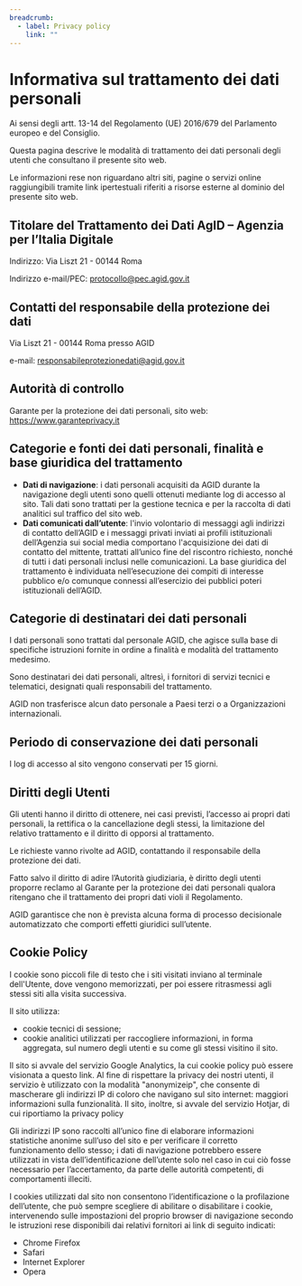 ```yaml
---
breadcrumb:
  - label: Privacy policy
    link: ""
---
```


# Informativa sul trattamento dei dati personali

Ai sensi degli artt. 13-14 del Regolamento (UE) 2016/679 del Parlamento europeo
e del Consiglio.

Questa pagina descrive le modalità di trattamento dei dati personali degli
utenti che consultano il presente sito web.

Le informazioni rese non riguardano altri siti, pagine o servizi online
raggiungibili tramite link ipertestuali riferiti a risorse esterne al dominio
del presente sito web.

## Titolare del Trattamento dei Dati AgID – Agenzia per l’Italia Digitale

Indirizzo: Via Liszt 21 - 00144 Roma

Indirizzo e-mail/PEC: protocollo@pec.agid.gov.it

## Contatti del responsabile della protezione dei dati

Via Liszt 21 - 00144 Roma presso AGID

e-mail: responsabileprotezionedati@agid.gov.it

## Autorità di controllo 

Garante per la protezione dei dati personali, sito web:
https://www.garanteprivacy.it

## Categorie e fonti dei dati personali, finalità e base giuridica del trattamento

- **Dati di navigazione**: i dati personali acquisiti da AGID durante la navigazione
degli utenti sono quelli ottenuti mediante log di accesso al sito. Tali dati
sono trattati per la gestione tecnica e per la raccolta di dati analitici sul
traffico del sito web. 
- **Dati comunicati dall’utente**: l'invio volontario di
messaggi agli indirizzi di contatto dell’AGID e i messaggi privati inviati ai
profili istituzionali dell’Agenzia sui social media comportano l'acquisizione
dei dati di contatto del mittente, trattati all’unico fine del riscontro
richiesto, nonché di tutti i dati personali inclusi nelle comunicazioni. La base
giuridica del trattamento è individuata nell’esecuzione dei compiti di interesse
pubblico e/o comunque connessi all’esercizio dei pubblici poteri istituzionali
dell’AGID.

## Categorie di destinatari dei dati personali 

I dati personali sono trattati dal
personale AGID, che agisce sulla base di specifiche istruzioni fornite in ordine
a finalità e modalità del trattamento medesimo.

Sono destinatari dei dati personali, altresì, i fornitori di servizi tecnici e
telematici, designati quali responsabili del trattamento.  

AGID non trasferisce alcun dato personale a Paesi terzi o a Organizzazioni
internazionali.

## Periodo di conservazione dei dati personali 

I log di accesso al sito vengono conservati per 15 giorni.

## Diritti degli Utenti 

Gli utenti hanno il diritto di ottenere, nei casi previsti,
l’accesso ai propri dati personali, la rettifica o la cancellazione degli
stessi, la limitazione del relativo trattamento e il diritto di opporsi al
trattamento.

Le richieste vanno rivolte ad AGID, contattando il responsabile della protezione
dei dati.

Fatto salvo il diritto di adire l’Autorità giudiziaria, è diritto degli utenti
proporre reclamo al Garante per la protezione dei dati personali qualora
ritengano che il trattamento dei propri dati violi il Regolamento.

AGID garantisce che non è prevista alcuna forma di processo decisionale
automatizzato che comporti effetti giuridici sull’utente.

## Cookie Policy 

I cookie sono piccoli file di testo che i siti visitati inviano al
terminale dell'Utente, dove vengono memorizzati, per poi essere ritrasmessi agli
stessi siti alla visita successiva.

Il sito utilizza:

- cookie tecnici di sessione; 
- cookie analitici utilizzati per raccogliere
informazioni, in forma aggregata, sul numero degli utenti e su come gli stessi
visitino il sito. 

Il sito si avvale del servizio Google Analytics, la cui cookie
policy può essere visionata a questo link. Al fine di rispettare la privacy dei
nostri utenti, il servizio è utilizzato con la modalità "anonymizeip", che
consente di mascherare gli indirizzi IP di coloro che navigano sul sito
internet: maggiori informazioni sulla funzionalità. Il sito, inoltre, si avvale
del servizio Hotjar, di cui riportiamo la privacy policy 

Gli indirizzi IP sono raccolti all’unico fine di elaborare informazioni
statistiche anonime sull’uso del sito e per verificare il corretto funzionamento
dello stesso; i dati di navigazione potrebbero essere utilizzati in vista
dell’identificazione dell’utente solo nel caso in cui ciò fosse necessario per
l’accertamento, da parte delle autorità competenti, di comportamenti illeciti.

I cookies utilizzati dal sito non consentono l’identificazione o la profilazione
dell’utente, che può sempre scegliere di abilitare o disabilitare i cookie,
intervenendo sulle impostazioni del proprio browser di navigazione secondo le
istruzioni rese disponibili dai relativi fornitori ai link di seguito indicati: 

- Chrome Firefox
- Safari
- Internet Explorer
- Opera
